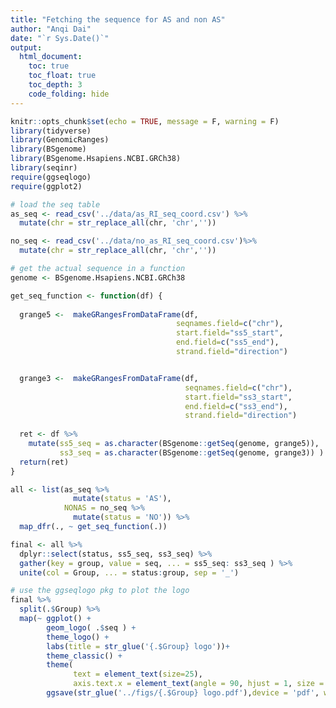 ```yaml
---
title: "Fetching the sequence for AS and non AS"
author: "Anqi Dai"
date: "`r Sys.Date()`"
output:
  html_document:
    toc: true
    toc_float: true
    toc_depth: 3
    code_folding: hide
---
```


```r
knitr::opts_chunk$set(echo = TRUE, message = F, warning = F)
library(tidyverse)
library(GenomicRanges)
library(BSgenome)
library(BSgenome.Hsapiens.NCBI.GRCh38)
library(seqinr)
require(ggseqlogo)
require(ggplot2)
```

```r
# load the seq table
as_seq <- read_csv('../data/as_RI_seq_coord.csv') %>%
  mutate(chr = str_replace_all(chr, 'chr',''))

no_seq <- read_csv('../data/no_as_RI_seq_coord.csv')%>%
  mutate(chr = str_replace_all(chr, 'chr',''))
```

```r
# get the actual sequence in a function 
genome <- BSgenome.Hsapiens.NCBI.GRCh38 

get_seq_function <- function(df) {
  
  grange5 <-  makeGRangesFromDataFrame(df, 
                                     seqnames.field=c("chr"),  
                                     start.field="ss5_start", 
                                     end.field=c("ss5_end"), 
                                     strand.field="direction")


  grange3 <-  makeGRangesFromDataFrame(df, 
                                       seqnames.field=c("chr"),  
                                       start.field="ss3_start", 
                                       end.field=c("ss3_end"), 
                                       strand.field="direction")
  
  ret <- df %>%
    mutate(ss5_seq = as.character(BSgenome::getSeq(genome, grange5)),
           ss3_seq = as.character(BSgenome::getSeq(genome, grange3)) )
  return(ret)
}

```

```r
all <- list(as_seq %>%
              mutate(status = 'AS'), 
            NONAS = no_seq %>%
              mutate(status = 'NO')) %>%
  map_dfr(., ~ get_seq_function(.)) 

final <- all %>%
  dplyr::select(status, ss5_seq, ss3_seq) %>%
  gather(key = group, value = seq, ... = ss5_seq: ss3_seq ) %>%
  unite(col = Group, ... = status:group, sep = '_')
```

```r
# use the ggseqlogo pkg to plot the logo
final %>%
  split(.$Group) %>%
  map(~ ggplot() + 
        geom_logo( .$seq ) + 
        theme_logo() + 
        labs(title = str_glue('{.$Group} logo'))+
        theme_classic() +
        theme(
              text = element_text(size=25),
              axis.text.x = element_text(angle = 90, hjust = 1, size = 15))+
        ggsave(str_glue('../figs/{.$Group} logo.pdf'),device = 'pdf', width = 18, height = 10, dpi = 300))


```

